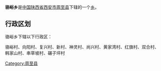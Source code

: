 {{中国乡级行政区
|行政区全称 = 骆峪乡
|景观照片文件名 = 
|景观照片描述 = 
|汉语拼音 =
|其他语言 = 
|其他语言名称 = 
|位置图文件名 = 
|位置图描述 = 
|自定义图片=
|上级行政区 = [[陕西省|陕西省]][[西安市|西安市]][[周至县|周至县]]
|行政区类别 = [[乡级行政区|乡]]
|行政区划代码 = 
|行政区划 = 
|村委会 = 
|居委会 = 
|建置时间 = 
|领导职位 = 
|领导名称 = 
|政府驻地 = 
|毗邻 = 
|地理坐标 = 
|总面积 = 
|总人口 = 
|户籍人口 = 
|户籍人口年份 = 
|常住人口 = 
|常住人口年份 = 
|人口密度 = 
|GDP = 
|邮政编码 = 
|电话区号 = 
|官方网站 = 
|网站名称 = 
}}
'''骆峪乡'''是[[中华人民共和国|中国]][[陕西省|陕西省]][[西安市|西安市]][[周至县|周至县]]下辖的一个[[乡级行政区|乡]]。

== 行政区划 ==
骆峪乡下辖以下行政区：

骆峪村、向阳村、复兴村、新村、神灵村、尚兴村、黄家湾村、红旗村、双合村、韩家山村、串草坡村、碾子坪村

{{陕西小作品}}
{{周至县行政区划}}

[[Category:周至县|Category:周至县]]